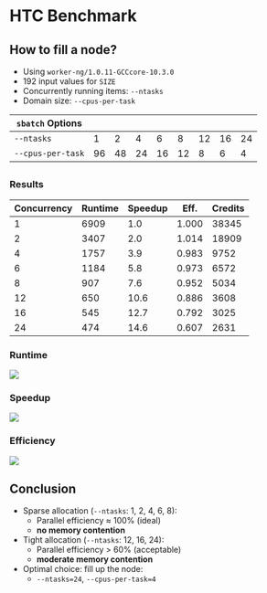 # HTC Benchmark

## How to fill a node?

::: {.incremental}
- Using `worker-ng/1.0.11-GCCcore-10.3.0`
- 192 input values for `SIZE`
- Concurrently running items: `--ntasks`
- Domain size: `--cpus-per-task`
:::

::: {.fragment}
| `sbatch` Options  |    |    |    |    |    |    |    |    |
|-------------------|----|----|----|----|----|----|----|----|
| `--ntasks`        | 1  | 2  | 4  | 6  | 8  | 12 | 16 | 24 |
| `--cpus-per-task` | 96 | 48 | 24 | 16 | 12 | 8  | 6  | 4  |
:::


##

::: {.panel-tabset}

### Results

:::: {style="font-size: 75%;"}

| Concurrency | Runtime | Speedup | Eff.  | Credits |
|-------------|---------|---------|-------|---------|
| 1           | 6909    | 1.0     | 1.000 | 38345   |
| 2           | 3407    | 2.0     | 1.014 | 18909   |
| 4           | 1757    | 3.9     | 0.983 | 9752    |
| 6           | 1184    | 5.8     | 0.973 | 6572    |
| 8           | 907     | 7.6     | 0.952 | 5034    |
| 12          | 650     | 10.6    | 0.886 | 3608    |
| 16          | 545     | 12.7    | 0.792 | 3025    |
| 24          | 474     | 14.6    | 0.607 | 2631    |
::::

### Runtime

![](img/worker-runtime.png)

### Speedup

![](img/worker-speedup.png)

### Efficiency

![](img/worker-efficiency.png)

:::

## Conclusion

:::{.incremental}
- Sparse allocation (`--ntasks`: 1, 2, 4, 6, 8):
    + Parallel efficiency $\approx$ 100$\%$ (ideal)
    + **no memory contention**
- Tight allocation (`--ntasks`: 12, 16, 24):
    + Parallel efficiency $>$ 60% (acceptable)
    + **moderate memory contention**
- Optimal choice: fill up the node: 
    + `--ntasks=24`, `--cpus-per-task=4`
:::